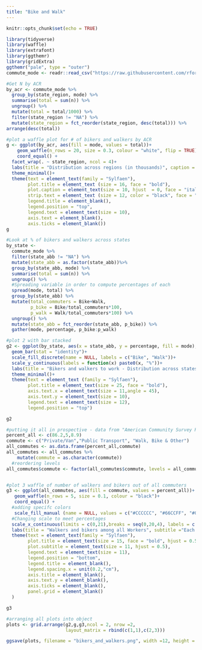 ```yaml
---
title: "Bike and Walk"
---
```

```r
knitr::opts_chunk$set(echo = TRUE)
```

```r
library(tidyverse)
library(waffle)
library(extrafont)
library(ggthemr)
library(gridExtra)
ggthemr("pale", type = "outer")
commute_mode <- readr::read_csv("https://raw.githubusercontent.com/rfordatascience/tidytuesday/master/data/2019/2019-11-05/commute.csv")

```

```r
#Get N by ACR
by_acr <- commute_mode %>% 
  group_by(state_region, mode) %>% 
  summarise(total = sum(n)) %>% 
  ungroup() %>%
  mutate(total = total/1000) %>% 
  filter(state_region != "NA") %>% 
  mutate(state_region = fct_reorder(state_region, desc(total))) %>% 
arrange(desc(total))

#plot a waffle plot for # of bikers and walkers by ACR
g <- ggplot(by_acr, aes(fill = mode, values = total))+
    geom_waffle(n_rows = 20, size = 0.3, colour = "white", flip = TRUE)+
    coord_equal() +
  facet_wrap(. ~ state_region, ncol = 4)+
  labs(title = "Distribution across regions (in thousands)", caption = "Data: | @Amit_Levinson")+
  theme_minimal()+
  theme(text = element_text(family = "Sylfaen"),
        plot.title = element_text (size = 16, face = "bold"),
        plot.caption = element_text(size = 10, hjust  = 0, face = "italic"),
        strip.text = element_text (size = 12, color = "black", face = "bold"),
        legend.title = element_blank(),
        legend.position = "top",
        legend.text = element_text(size = 10),
        axis.text = element_blank(),
        axis.ticks = element_blank())
g
```

```r
#Look at % of bikers and walkers across states
by_state <- 
  commute_mode %>% 
  filter(state_abb != "NA") %>% 
  mutate(state_abb = as.factor(state_abb))%>% 
  group_by(state_abb, mode) %>% 
  summarise(total = sum(n)) %>% 
  ungroup() %>% 
  #Spreading variable in order to compute percentages of each
  spread(mode, total) %>% 
  group_by(state_abb) %>% 
  mutate(total_commuters = Bike+Walk,
         p_bike = Bike/total_commuters*100,
         p_walk = Walk/total_commuters*100) %>% 
  ungroup() %>% 
  mutate(state_abb = fct_reorder(state_abb, p_bike)) %>% 
  gather(mode, percentage, p_bike:p_walk)

#plot 2 with bar stacked
g2 <- ggplot(by_state, aes(x = state_abb, y = percentage, fill = mode), colour = "black")+
  geom_bar(stat = "identity")+
  scale_fill_discrete(name = NULL, labels = c("Bike", "Walk"))+
  scale_y_continuous(labels = function(x) paste0(x, "%"))+
  labs(title = "Bikers and walkers to work - Distribution across states", x = NULL, y = NULL)+
  theme_minimal()+
  theme(text = element_text (family = "Sylfaen"),
        plot.title = element_text(size = 25, face = "bold"),
        axis.text.x = element_text(size = 11,angle = 45),
        axis.text.y = element_text(size = 10),
        legend.text = element_text(size = 12),
        legend.position = "top")

g2
```

```r
#putting it all in prospective - data from "American Community Survey Reports"
percent_all <- c(86.2,5,8.9)
commute <- c("Private/Van","Public Transport", "Walk, Bike & Other")
all_commutes <- as.data.frame(percent_all,commute)
all_commutes <- all_commutes %>% 
    mutate(commute = as.character(commute))
  #reordering levels
all_commutes$commute <- factor(all_commutes$commute, levels = all_commutes$commute)


#plot 3 waffle of number of walkers and bikers out of all commuters
g3 <- ggplot(all_commutes, aes(fill = commute, values = percent_all))+
   geom_waffle(n_rows = 5, size = 0.1, colour = "black")+
   coord_equal() +
  #adding specifc colors
   scale_fill_manual (name = NULL, values = c("#CCCCCC", "#66CCFF", "#0000FF"),                         labels = c("Private/Van","Public Transport", "Walk, Bike &  Other"))+
  #Changing scale to meet percentages
  scale_x_continuous(limits = c(0,21),breaks = seq(0,20,4), labels = c("0",                            paste0(seq(20,100,20),"%")))+
  labs(title = "Walkers and bikers among all Workers", subtitle ="Each square represnts 1%")+
  theme(text = element_text(family = "Sylfaen"),
        plot.title = element_text(size = 15, face = "bold", hjust = 0.5),
        plot.subtitle = element_text(size = 11, hjust = 0.5),
        legend.text = element_text(size = 11),
        legend.position = "bottom",
        legend.title = element_blank(),
        legend.spacing.x = unit(0.2,"cm"),
        axis.title = element_blank(),
        axis.text.y = element_blank(),
        axis.ticks = element_blank(),
        panel.grid = element_blank()
  )

g3
```

```r
#arranging all plots into object
plots <- grid.arrange(g2,g,g3,ncol = 2, nrow =2,
                      layout_matrix = rbind(c(1,1),c(2,3)))

ggsave(plots, filename = "bikers_and_walkers.png", width =12, height = 10)
```